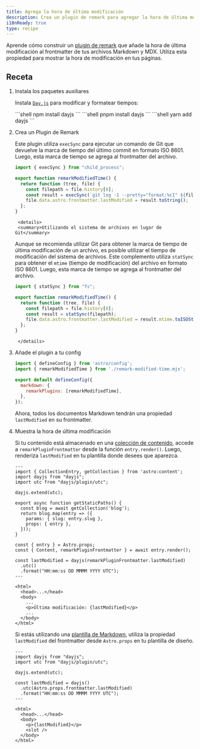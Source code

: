 ```yaml
---
title: Agrega la hora de última modificación
description: Crea un plugin de remark para agregar la hora de última modificación a tu Markdown y MDX
i18nReady: true
type: recipe
---
```



Aprende cómo construir un [plugin de remark](https://github.com/remarkjs/remark) que añade la hora de última modificación al frontmatter de tus archivos Markdown y MDX. Utiliza esta propiedad para mostrar la hora de modificación en tus páginas.

## Receta

1. Instala los paquetes auxiliares

   Instala [`Day.js`](https://www.npmjs.com/package/dayjs) para modificar y formatear tiempos:

   <PackageManagerTabs>
     <Fragment slot="npm">
       ```shell
       npm install dayjs
       ```
     </Fragment>
     <Fragment slot="pnpm">
       ```shell
       pnpm install dayjs
       ```
     </Fragment>
     <Fragment slot="yarn">
       ```shell
       yarn add dayjs
       ```
     </Fragment>
   </PackageManagerTabs>

2. Crea un Plugin de Remark

   Este plugin utiliza `execSync` para ejecutar un comando de Git que devuelve la marca de tiempo del último commit en formato ISO 8601. Luego, esta marca de tiempo se agrega al frontmatter del archivo.

     ```js title="remark-modified-time.mjs"
     import { execSync } from "child_process";

     export function remarkModifiedTime() {
       return function (tree, file) {
         const filepath = file.history[0];
         const result = execSync(`git log -1 --pretty="format:%cI" ${filepath}`);
         file.data.astro.frontmatter.lastModified = result.toString();
       };
     }
     ```
		<details>
		<summary>Utilizando el sistema de archivos en lugar de Git</summary>

      Aunque se recomienda utilizar Git para obtener la marca de tiempo de última modificación de un archivo, es posible utilizar el tiempo de modificación del sistema de archivos.
     Este complemento utiliza `statSync` para obtener el `mtime` (tiempo de modificación) del archivo en formato ISO 8601. Luego, esta marca de tiempo se agrega al frontmatter del archivo.
     
     ```js title="remark-modified-time.mjs"
     import { statSync } from "fs";

     export function remarkModifiedTime() {
       return function (tree, file) {
         const filepath = file.history[0];
         const result = statSync(filepath);
         file.data.astro.frontmatter.lastModified = result.mtime.toISOString();
       };
     }
     ```
		</details>

3. Añade el plugin a tu config

   ```js title="astro.config.mjs"
   import { defineConfig } from 'astro/config';
   import { remarkModifiedTime } from './remark-modified-time.mjs';

   export default defineConfig({
     markdown: {
       remarkPlugins: [remarkModifiedTime],
     },
   });
   ```

   Ahora, todos los documentos Markdown tendrán una propiedad `lastModified` en su frontmatter.

4. Muestra la hora de última modificación

   Si tu contenido está almacenado en una [colección de contenido](/es/guides/content-collections/), accede a `remarkPluginFrontmatter` desde la función `entry.render()`. Luego, renderiza `lastModified` en tu plantilla donde desees que aparezca.

   ```astro title="src/pages/posts/[slug].astro" {3-4,6,17,19-21,28}
   ---
   import { CollectionEntry, getCollection } from 'astro:content';
   import dayjs from "dayjs";
   import utc from "dayjs/plugin/utc";

   dayjs.extend(utc);

   export async function getStaticPaths() {
     const blog = await getCollection('blog');
     return blog.map(entry => ({
       params: { slug: entry.slug },
       props: { entry },
     }));
   }

   const { entry } = Astro.props;
   const { Content, remarkPluginFrontmatter } = await entry.render();

   const lastModified = dayjs(remarkPluginFrontmatter.lastModified)
     .utc()
     .format("HH:mm:ss DD MMMM YYYY UTC");
   ---

   <html>
     <head>...</head>
     <body>
       ...
       <p>Última modificación: {lastModified}</p>
       ...
     </body>
   </html>
   ```

   Si estás utilizando una [plantilla de Markdown](/es/guides/markdown-content/#páginas-de-markdown-y-mdx), utiliza la propiedad `lastModified` del frontmatter desde `Astro.props` en tu plantilla de diseño.

   ```astro title="src/layouts/BlogLayout.astro" {2-3,5,7-9,15}
   ---
   import dayjs from "dayjs";
   import utc from "dayjs/plugin/utc";

   dayjs.extend(utc);

   const lastModified = dayjs()
     .utc(Astro.props.frontmatter.lastModified)
     .format("HH:mm:ss DD MMMM YYYY UTC");
   ---

   <html>
     <head>...</head>
     <body>
       <p>{lastModified}</p>
       <slot />
     </body>
   </html>
   ```